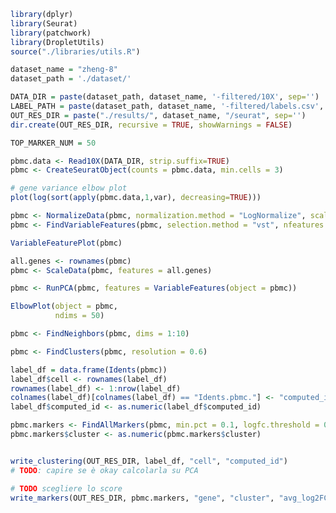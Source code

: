 ```r
library(dplyr)
library(Seurat)
library(patchwork)
library(DropletUtils)
source("./libraries/utils.R")
```

```r
dataset_name = "zheng-8"
dataset_path = './dataset/'

DATA_DIR = paste(dataset_path, dataset_name, '-filtered/10X', sep='')
LABEL_PATH = paste(dataset_path, dataset_name, '-filtered/labels.csv', sep='')
OUT_RES_DIR = paste("./results/", dataset_name, "/seurat", sep='')
dir.create(OUT_RES_DIR, recursive = TRUE, showWarnings = FALSE)

TOP_MARKER_NUM = 50
```

```r
pbmc.data <- Read10X(DATA_DIR, strip.suffix=TRUE)
pbmc <- CreateSeuratObject(counts = pbmc.data, min.cells = 3)
```

```r
# gene variance elbow plot
plot(log(sort(apply(pbmc.data,1,var), decreasing=TRUE)))
```

```r
pbmc <- NormalizeData(pbmc, normalization.method = "LogNormalize", scale.factor = 10000)
pbmc <- FindVariableFeatures(pbmc, selection.method = "vst", nfeatures = 3000)
```

```r
VariableFeaturePlot(pbmc)
```

```r
all.genes <- rownames(pbmc)
pbmc <- ScaleData(pbmc, features = all.genes)
```

```r
pbmc <- RunPCA(pbmc, features = VariableFeatures(object = pbmc))
```

```r
ElbowPlot(object = pbmc, 
          ndims = 50)
```

```r
pbmc <- FindNeighbors(pbmc, dims = 1:10)
```

```r
pbmc <- FindClusters(pbmc, resolution = 0.6)
```

```r
label_df = data.frame(Idents(pbmc))
label_df$cell <- rownames(label_df)
rownames(label_df) <- 1:nrow(label_df)
colnames(label_df)[colnames(label_df) == "Idents.pbmc."] <- "computed_id"
label_df$computed_id <- as.numeric(label_df$computed_id)
```

```r
pbmc.markers <- FindAllMarkers(pbmc, min.pct = 0.1, logfc.threshold = 0.15)
pbmc.markers$cluster <- as.numeric(pbmc.markers$cluster)


write_clustering(OUT_RES_DIR, label_df, "cell", "computed_id") 
# TODO: capire se è okay calcolarla su PCA

# TODO scegliere lo score
write_markers(OUT_RES_DIR, pbmc.markers, "gene", "cluster", "avg_log2FC", TRUE, TOP_MARKER_NUM)

```